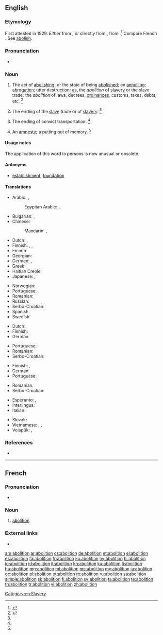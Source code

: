==English==

===Etymology===
First attested in 1529. ''Either'' from {{etyl|frm|en}} {{term|abolition|lang=frm}}, ''or'' directly from {{etyl|la|en}} {{m|la|abolitiō}}, from {{m|la|aboleō||destroy}}.<ref>{{R:CDOE|page=3-4}}</ref> Compare French {{term|abolition|lang=fr}}. See [[abolish]].

===Pronunciation===
* {{a|US}} {{IPA|/ˌæb.əˈlɪʃ.n̩/|lang=en}}

===Noun===
{{en-noun}}

# The act of [[abolish|abolishing]], or the state of being [[abolished]]; an [[annul|annulling]]; [[abrogation]]; utter destruction; as, the ''abolition'' of [[slave]]ry or the slave trade; the ''abolition'' of laws, decrees, [[ordinances]], customs, taxes, debts, etc. {{defdate|First attested around the early 16<sup>th</sup> century.}}<ref name=SOED>{{R:SOED5|page=6}}</ref>
# {{context|historical|often capitalised|UK|US|lang=en}} The ending of the [[slave]] trade or of [[slavery]]. {{defdate|First attested around the early 18<sup>th</sup> century.}}<ref name=SOED/>
# {{context|historical|often capitalised|Australia|lang=en}} The ending of convict transportation. {{defdate|First attested around the late 18<sup>th</sup> century.}}<ref name=SOED/>
# {{context|obsolete|lang=en}} An [[amnesty]]; a putting out of memory. {{defdate|Attested from the early 17<sup>th</sup> century to the early 19<sup>th</sup> century.}}<ref name=SOED/>

====Usage notes====
The application of this word to persons is now unusual or obsolete.

====Antonyms====
* {{sense|act of abolishing}} [[establishment]], [[foundation]]

====Translations====
{{trans-top|act of abolishing}}
* Arabic: {{t|ar|إلغاء|m|tr=ʔilğaaʔ|sc=Arab}}, {{t|ar|إبطال|m|tr=ʔbṭaal|sc=Arab}}
*: Egyptian Arabic: {{t|arz|إلغاء|m|tr=ʔelğaaʔ|sc=Arab}}, {{t|arz|إبطال|m|tr=ʔbṭaal|sc=Arab}}
* Bulgarian: {{t+|bg|премахване}}, {{t+|bg|отменяне}}
* Chinese:
*: Mandarin: {{t|cmn|廢除|sc=Hani}}, {{t+|cmn|废除|tr=fèichú|sc=Hani}}
* Dutch: {{t+|nl|afschaffing|m}}, {{t|nl|opheffing|m}}
* Finnish: {{t|fi|lakkauttaminen}}, {{t|fi|kumoaminen}} {{qualifier|laws}}, {{t|fi|mitätöinti}} {{qualifier|debts}}
* French: {{t+|fr|abolition|f}}
* Georgian: {{t|ka|გაუქმება|sc=Geor}}
* German: {{t+|de|Abschaffung|f}}, {{t+|de|Aufhebung|f}}
* Greek: {{t+|el|κατάργηση|f|sc=Grek}}
* Haitian Creole: {{t|ht|abolisyon}}
* Japanese: {{t+|ja|廃止|tr=haishi}}, {{t+|ja|撤廃|tr=teppai}}
{{trans-mid}}
* Norwegian: {{t+|no|abolisjon|m}}
* Portuguese: {{t+|pt|abolição|f}}
* Romanian: {{t+|ro|abolire}}
* Russian: {{t+|ru|отмена|f|tr=otména|sc=Cyrl}}
* Serbo-Croatian: {{t|sh|abolícija|f}}
* Spanish: {{t+|es|abolición|f}}
* Swedish: {{t+|sv|motstånd}}
{{trans-bottom}}

{{trans-top|abolition of slave trade}}
* Dutch: {{t+|nl|abolitie}}
* Finnish: {{t|fi|[[orjakaupan]] [[lakkauttaminen]]}}
* German: {{t-check|de|[[Abschaffung]] des [[Sklavenhandels]]}} {{attention|de|2=was "[[Abschaffung]] des [[Sklavenhandels]]" - assumed sum-of-parts; if an idiom, remove the wikilinks to the individual words. see [[User:Kephir/gadgets/xte#Translation_fixing]]}}
{{trans-mid}}
* Portuguese: {{t+|pt|abolição|f}}
* Romanian: {{t|ro|abolirea sclaviei|f}}
* Serbo-Croatian: {{t|sh|abolícija|f}}
{{trans-bottom}}

{{trans-top|emancipation of slaves}}
* Finnish: {{t|fi|[[orjuuden]] [[lakkauttaminen]]}}, {{t|fi|[[orjien]] [[vapauttaminen]]}}
* German: {{t-check|de|[[Abschaffung]] des [[Sklavenhandels]]}} {{attention|de|2=was "[[Abschaffung]] des [[Sklavenhandels]]" - assumed sum-of-parts; if an idiom, remove the wikilinks to the individual words. see [[User:Kephir/gadgets/xte#Translation_fixing]]}}
* Portuguese: {{t+|pt|abolição|f}}
{{trans-mid}}
* Romanian: {{t|ro|abolirea sclaviei}}
* Serbo-Croatian: {{t|sh|abolícija|f}}
{{trans-bottom}}

{{checktrans-top}}
* Esperanto: {{t-check|eo|abolicio}}, {{t-check|eo|forigo}}
* Interlingua: {{t-check|ia|abolition}}
* Italian: {{t-check|it|abolizione}}
{{trans-mid}}
* Slovak: {{t-check|sk|zrušenie|n}}
* Vietnamese: {{t-check|vi|sự thủ tiêu}}, {{t-check|vi|sự bãi bỏ}}, {{t-check|vi|sự huỷ bỏ}}
* Volapük: {{t-check|vo|säkib}}, {{t-check|vo|finid}}
{{trans-bottom}}

===References===
<references/>
* {{R:Webster 1913}}

[[Category:en:Slavery]]

----

==French==

===Pronunciation===
* {{audio|Fr-abolition.ogg|Audio|lang=fr}}

===Noun===
{{fr-noun|f}}

# [[#English|abolition]].

===External links===
* {{R:TLFi}}

[[am:abolition]]
[[ar:abolition]]
[[cs:abolition]]
[[de:abolition]]
[[et:abolition]]
[[el:abolition]]
[[es:abolition]]
[[fa:abolition]]
[[fr:abolition]]
[[ko:abolition]]
[[hy:abolition]]
[[hi:abolition]]
[[io:abolition]]
[[id:abolition]]
[[it:abolition]]
[[kn:abolition]]
[[ku:abolition]]
[[li:abolition]]
[[hu:abolition]]
[[mg:abolition]]
[[ml:abolition]]
[[ms:abolition]]
[[my:abolition]]
[[ja:abolition]]
[[oc:abolition]]
[[pl:abolition]]
[[pt:abolition]]
[[ro:abolition]]
[[ru:abolition]]
[[sa:abolition]]
[[simple:abolition]]
[[sk:abolition]]
[[fi:abolition]]
[[sv:abolition]]
[[ta:abolition]]
[[te:abolition]]
[[th:abolition]]
[[tr:abolition]]
[[vi:abolition]]
[[zh:abolition]]